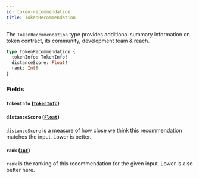 ```yaml
---
id: token-recommendation
title: TokenRecommendation
---
```



The `TokenRecommendation` type provides additional summary information on token contract, its  community, development team & reach.

```graphql
type TokenRecommendation {
  tokenInfo: TokenInfo!
  distanceScore: Float!
  rank: Int!
}
```


### Fields

#### `tokenInfo` ([`TokenInfo`](/reference/objects/token-info))




#### `distanceScore` ([`Float`](/reference/scalars/float))

`distanceScore` is a measure of how close we think this recommendation matches the input. Lower is better.


#### `rank` ([`Int`](/reference/scalars/int))

`rank` is the ranking of this recommendation for the given input. Lower is also better here.




